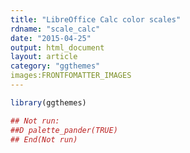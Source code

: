 ```yaml
---
title: "LibreOffice Calc color scales"
rdname: "scale_calc"
date: "2015-04-25"
output: html_document
layout: article
category: "ggthemes"
images:FRONTFOMATTER_IMAGES
---
```


```r
library(ggthemes)
```

```r
## Not run: 
##D palette_pander(TRUE)
## End(Not run)



```
